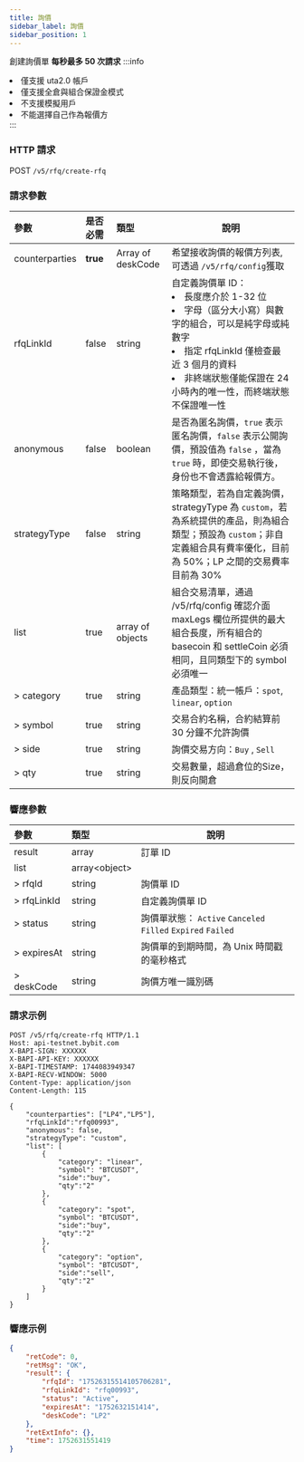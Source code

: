 ```yaml
---
title: 詢價
sidebar_label: 詢價
sidebar_position: 1
---
```

創建詢價單 **每秒最多 50 次請求**
:::info
<li>僅支援 uta2.0 帳戶</li><li>僅支援全倉與組合保證金模式</li><li>不支援模擬用戶</li><li>不能選擇自己作為報價方</li>
:::

### HTTP 請求
POST `/v5/rfq/create-rfq`

### 請求參數
| 參數 | 是否必需 | 類型 | 說明 |
|:----- |:-------|:-----|------ |
|counterparties |**true** |Array of deskCode |希望接收詢價的報價方列表,可透過 `/v5/rfq/config`獲取|
|rfqLinkId |false |string |自定義詢價單 ID： <li>長度應介於 1-32 位 </li> <li>字母（區分大小寫）與數字的組合，可以是純字母或純數字 </li> <li>指定 rfqLinkId 僅檢查最近 3 個月的資料 </li><li>非終端狀態僅能保證在 24 小時內的唯一性，而終端狀態不保證唯一性 </li>|
|anonymous |false |boolean |是否為匿名詢價，`true` 表示匿名詢價，`false` 表示公開詢價，預設值為 `false` ，當為 `true` 時，即使交易執行後，身份也不會透露給報價方。|
|strategyType |false |string |策略類型，若為自定義詢價，strategyType 為 `custom`，若為系統提供的產品，則為組合類型；預設為 `custom`；非自定義組合具有費率優化，目前為 50%；LP 之間的交易費率目前為 30%|
|list |true |array of objects |組合交易清單，通過 /v5/rfq/config 確認介面 maxLegs 欄位所提供的最大組合長度，所有組合的 basecoin 和 settleCoin 必須相同，且同類型下的 symbol 必須唯一|
|> category |true |string |產品類型：統一帳戶：`spot`, `linear`, `option` |
|> symbol |true |string |交易合約名稱，合約結算前 30 分鐘不允許詢價 |
|> side |true |string |詢價交易方向：`Buy` , `Sell` |
|> qty |true |string |交易數量，超過倉位的Size，則反向開倉 |

### 響應參數
| 參數 | 類型 | 說明 |
|:----- |:-----|----- |
|result |array |訂單 ID |
|list |array&lt;object&gt; ||
|> rfqId |string |詢價單 ID |
|> rfqLinkId |string |自定義詢價單 ID |
|> status |string |詢價單狀態： `Active` `Canceled` `Filled` `Expired` `Failed` |
|> expiresAt |string |詢價單的到期時間，為 Unix 時間戳的毫秒格式 |
|> deskCode |string |詢價方唯一識別碼 |

### 請求示例

```http
POST /v5/rfq/create-rfq HTTP/1.1
Host: api-testnet.bybit.com
X-BAPI-SIGN: XXXXXX
X-BAPI-API-KEY: XXXXXX
X-BAPI-TIMESTAMP: 1744083949347
X-BAPI-RECV-WINDOW: 5000
Content-Type: application/json
Content-Length: 115

{
    "counterparties": ["LP4","LP5"],
    "rfqLinkId":"rfq00993",
    "anonymous": false,
    "strategyType": "custom",
    "list": [
        {
            "category": "linear",
            "symbol": "BTCUSDT",
            "side":"buy",
            "qty":"2"
        },
        {
            "category": "spot",
            "symbol": "BTCUSDT",
            "side":"buy",
            "qty":"2"
        },
        {
            "category": "option",
            "symbol": "BTCUSDT",
            "side":"sell",
            "qty":"2"
        }
    ]
}
```

### 響應示例

```json
{
    "retCode": 0,
    "retMsg": "OK",
    "result": {
        "rfqId": "17526315514105706281",
        "rfqLinkId": "rfq00993",
        "status": "Active",
        "expiresAt": "1752632151414",
        "deskCode": "LP2"
    },
    "retExtInfo": {},
    "time": 1752631551419
}
```
